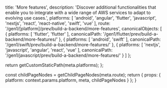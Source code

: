 
  title: 'More features',
  description: 'Discover additional functionalities that enable you to integrate with a wide range of AWS services to adapt to evolving use cases.',
  platforms: [
    'android',
    'angular',
    'flutter',
    'javascript',
    'nextjs',
    'react',
    'react-native',
    'swift',
    'vue'
  ],
  route: '/gen1/[platform]/prev/build-a-backend/more-features',
  canonicalObjects: [
    {
      platforms: [
        'flutter',
        'flutter'
      ],
      canonicalPath: '/gen1/flutter/prev/build-a-backend/more-features/'
    },
    {
      platforms: [
        'android',
        'swift'
      ],
      canonicalPath: '/gen1/swift/prev/build-a-backend/more-features/'
    },
    {
      platforms: [
        'nextjs',
        'javascript',
        'angular',
        'react',
        'vue'
      ],
      canonicalPath: '/gen1/javascript/prev/build-a-backend/more-features/'
    }
  ]
};

  return getCustomStaticPath(meta.platforms);
};

  const childPageNodes = getChildPageNodes(meta.route);
  return {
    props: {
      platform: context.params.platform,
      meta,
      childPageNodes
    }
  };
}

<Overview childPageNodes={props.childPageNodes} />
